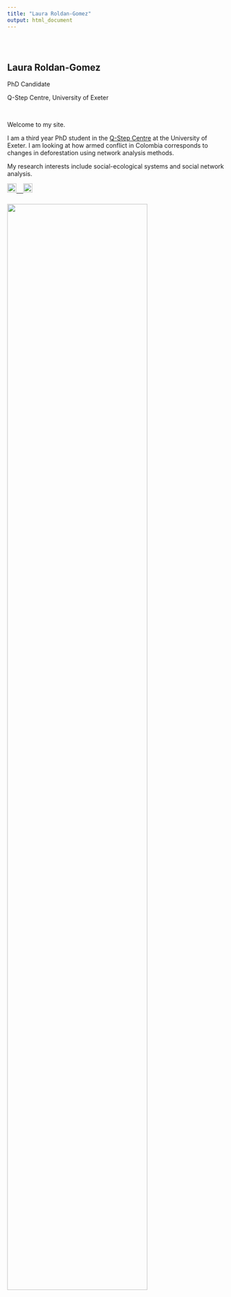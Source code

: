 ```yaml
---
title: "Laura Roldan-Gomez"
output: html_document
---
```


<style type="text/css">
.title {
  display: none;
}

#getting-started img {
  margin-right: 10px;
}

</style>

<div class="row" style="padding-top: 30px;">
<div class="col-sm-6">

## **Laura Roldan-Gomez**

PhD Candidate

Q-Step Centre, University of Exeter

<br>

Welcome to my site.

I am a third year PhD student in the [Q-Step Centre](http://socialsciences.exeter.ac.uk/q-step/) at the University of Exeter. I am looking at how armed conflict in Colombia corresponds to changes in deforestation using network analysis methods.
 
My research interests include social-ecological systems and social network analysis.


<a href = "https://www.instagram.com/laroldangomez/?hl=en">
![](images/instagram.svg){width=21px}&nbsp;&nbsp;&nbsp;
<a href = "https://www.linkedin.com/feed/">
![](images/linkedin.svg){width=21px}

</div>
<div class="col-sm-6">

### 

![](images/photo_cairns.jpg){width=80%}
</a>
</div>



